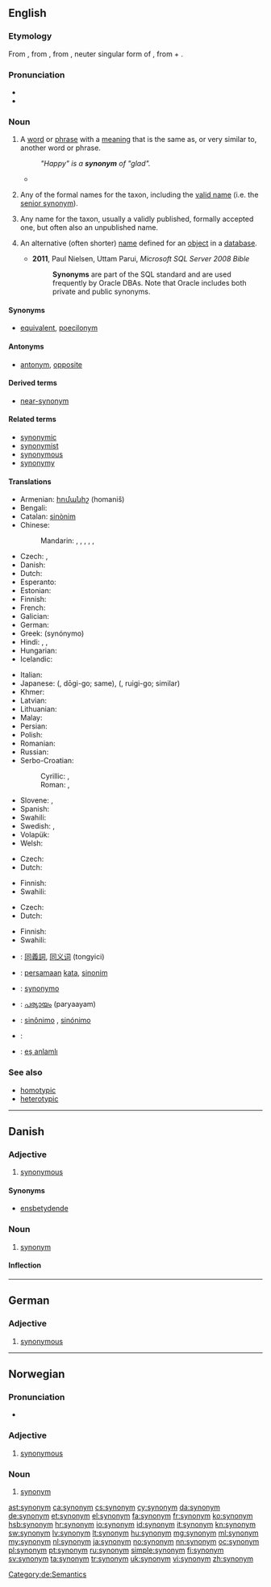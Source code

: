 {{also|Synonym}}
==English==
{{wikipedia}}

===Etymology===
From {{etyl|enm}} {{term|sinonyme|lang=enm}}, from {{etyl|la}} {{term|synonymum|synōnymum|lang=la}}, from {{etyl|grc}} {{term|συνώνυμον|tr=sunōnumon|lang=grc}}, neuter singular form of {{term|συνώνυμος||synonymous|tr=sunōnumos|lang=grc}}, from {{term|σύν||with|lang=grc}} + {{term|ὄνομα||name|onoma|lang=grc}}.

===Pronunciation===
* {{IPA|/ˈsɪnənɪm/}}
* {{audio|en-us-synonym.ogg|Audio (US)}}

===Noun===
{{en-noun}}

# {{semantics|with respect to a given word or phrase}} A [[word]] or [[phrase]] with a [[meaning]] that is the same as, or very similar to, another word or phrase.
#: ''"Happy" is a '''synonym''' of "glad".''
#* {{quote-book|passage=The proportion of English words that have an exact '''synonym''' is small.|author=William T. Parry, Edward A. Hacker|title=Aristotelian Logic|year=1991|url=http://books.google.com/books?id=rJceFowdGEAC}}
# {{zoology|with respect to a name for a given taxon}} Any of the formal names for the taxon, including the [[valid name]] (i.e. the [[senior synonym]]).
# {{botany|with respect to a name for a given taxon}} Any name for the taxon, usually a validly published, formally accepted one, but often also an unpublished name.
# {{databases}} An alternative (often shorter) [[name]] defined for an [[object]] in a [[database]].
#* '''2011''', Paul Nielsen, Uttam Parui, ''Microsoft SQL Server 2008 Bible''
#*: '''Synonyms''' are part of the SQL standard and are used frequently by Oracle DBAs. Note that Oracle includes both private and public synonyms.

====Synonyms====
* {{sense|word or phrase with same meaning as another}} [[equivalent]], <!--not according to the definition given for it: * [[metonym]],--> [[poecilonym]]

====Antonyms====
* {{sense|word or phrase with same meaning as another}} [[antonym]], [[opposite]]

====Derived terms====
* [[near-synonym]]

====Related terms====
* [[synonymic]]
* [[synonymist]]
* [[synonymous]]
* [[synonymy]]

====Translations====
{{trans-top|word with same meaning as another}}
* Armenian: [[հոմանիշ]] (homaniš)
* Bengali: {{t-|bn|প্রতিশব্দ|sc=Beng|xs=Bengali}}
* Catalan: [[sinònim]] {{m}}
* Chinese:
*: Mandarin: {{t-|cmn|同義詞|sc=Hani}}, {{t-|cmn|同义词|tr=tóngyìcí|sc=Hani}}, {{t-|cmn|代名詞|sc=Hani}}, {{t-|cmn|代名词|tr=dàimíngcí|sc=Hani}}, {{qualifier|near-synonym}} {{t|cmn|近義詞|sc=Hani}}, {{t|cmn|近义词|tr=jìnyìcí|sc=Hani}}
* Czech: {{t+|cs|synonymum|n}}, {{t|cs|slovo souznačné|n}}
* Danish: {{t+|da|synonym|n}}
* Dutch: {{t+|nl|synoniem|n}}
* Esperanto: {{t-|eo|sinonimo|xs=Esperanto}}
* Estonian: {{t|et|sünonüüm}}
* Finnish: {{t+|fi|synonyymi}}
* French: {{t+|fr|synonyme|m}}
* Galician: {{t|gl|sinónimo|m}}
* German: {{t+|de|Synonym|n}}
* Greek: {{t+|el|συνώνυμο|n}} (synónymo)
* Hindi: {{t-|hi|पर्याय|m|tr=paryāy|xs=Hindi}}, {{t|hi|पर्यायवाची|sc=Deva}}, {{t|hi|समानार्थी शब्द|sc=Deva}}
* Hungarian: {{t+|hu|szinonima}}
* Icelandic: {{t+|is|samheiti|n}}
{{trans-mid}}
* Italian: {{t+|it|sinonimo|m}}
* Japanese: {{Jpan|[[同義語]]}} ({{Jpan|どうぎご}}, dōgi-go; same), {{Jpan|[[類義語]]}} ({{Jpan|るいぎご}}, ruigi-go; similar)
* Khmer: {{t|km|ន័យដូច|sc=Khmr|tr=ney dooch}}
* Latvian: {{t|lv|sinonīms|m|xs=Latvian}}
* Lithuanian: {{t+|lt|sinonimas|m|alt=sinonìmas|xs=Lithuanian}}
* Malay: {{t-|ms|synonim|xs=Malay}}
* Persian: {{t|fa|هم‌معنی|tr=ham-ma'ni|sc=fa-Arab}}
* Polish: {{t+|pl|synonim|m}}
* Romanian: {{t-|ro|sinonim|n}}
* Russian: {{t+|ru|синоним|m|tr=sinónim}}
* Serbo-Croatian:
*: Cyrillic: {{t+|sh|истозначница|f}}, {{t+|sh|синоним|m|alt=сино̀нӣм|sc=Cyrl}}
*: Roman: {{t+|sh|istoznačnica|f|alt=istòznačnica}}, {{t+|sh|sinonim|m|alt=sinònīm}}
* Slovene: {{t+|sl|sopomenka|f}}, {{t+|sl|sinonim|m}}
* Spanish: {{t+|es|sinónimo|m}}
* Swahili: {{t+|sw|kisawe|xs=Swahili}}
* Swedish: {{t|sv|synonym|c}}, {{t|sv|liktyding|c}}
* Volapük: {{t|vo|leigasinifavöd}}
* Welsh: {{t+|cy|cyfystyr|m|xs=Welsh}}
{{trans-bottom}}

{{trans-top|in zoological nomenclature}}
* Czech: {{t+|cs|synonymum|n}}
* Dutch: {{t+|nl|synoniem|n}}
{{trans-mid}}
* Finnish: {{t+|fi|synonyymi}}
* Swahili: {{t+|sw|sinonimu|xs=Swahili}}
{{trans-bottom}}

{{trans-top|in botanical nomenclature}}
* Czech: {{t+|cs|synonymum|n}}
* Dutch: {{t+|nl|synoniem|n}}
{{trans-mid}}
* Finnish: {{t+|fi|synonyymi}}
* Swahili: {{t+|sw|sinonimu|xs=Swahili}}
{{trans-bottom}}

{{checktrans-top}}
* {{ttbc|zh}}: [[同義詞]], [[同义词]] (tongyici)
* {{ttbc|id}}: [[sama|persamaan]] [[kata]], [[sinonim]]
* {{ttbc|ia}}: [[synonymo]]
* {{ttbc|ml}}: [[പര്യായം]] (paryaayam)
* {{ttbc|pt}}: [[sinônimo]] {{qualifier|Brazil}}, [[sinónimo]] {{qualifier|Portugal}}
* {{ttbc|sv}}: {{l|sv|synonym}}
* {{ttbc|tr}}: [[eş anlamlı]]
{{trans-bottom}}

===See also===
* [[homotypic]]
* [[heterotypic]]

----

==Danish==

===Adjective===
{{head|da|adjective|neuter|synonymt|definite and plural|synonyme}}

# [[synonymous]]

====Synonyms====
* [[ensbetydende]]

===Noun===
{{da-noun|et|er}}

# [[synonym#English|synonym]]

====Inflection====
{{da-noun-infl|et|er}}

----

==German==

===Adjective===
{{de-adj|-}}

# [[synonymous]]

[[Category:de:Semantics]]
----

==Norwegian==

===Pronunciation===
* {{audio|No-synonym.ogg|Audio}}

===Adjective===
{{no-adj-1}}

# [[synonymous]]

===Noun===
{{no-noun-n3}}

# [[#English|synonym]]

[[ast:synonym]]
[[ca:synonym]]
[[cs:synonym]]
[[cy:synonym]]
[[da:synonym]]
[[de:synonym]]
[[et:synonym]]
[[el:synonym]]
[[fa:synonym]]
[[fr:synonym]]
[[ko:synonym]]
[[hsb:synonym]]
[[hr:synonym]]
[[io:synonym]]
[[id:synonym]]
[[it:synonym]]
[[kn:synonym]]
[[sw:synonym]]
[[lv:synonym]]
[[lt:synonym]]
[[hu:synonym]]
[[mg:synonym]]
[[ml:synonym]]
[[my:synonym]]
[[nl:synonym]]
[[ja:synonym]]
[[no:synonym]]
[[nn:synonym]]
[[oc:synonym]]
[[pl:synonym]]
[[pt:synonym]]
[[ru:synonym]]
[[simple:synonym]]
[[fi:synonym]]
[[sv:synonym]]
[[ta:synonym]]
[[tr:synonym]]
[[uk:synonym]]
[[vi:synonym]]
[[zh:synonym]]